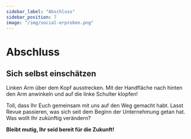 ```yaml
---
sidebar_label: "Abschluss"
sidebar_position: 7
image: "/img/social-erproben.png"
---
```



# Abschluss

## Sich selbst einschätzen

Linken Arm über dem Kopf ausstrecken. Mit der Handfläche nach hinten den Arm anwinkeln und auf die linke Schulter klopfen!

Toll, dass Ihr Euch gemeinsam mit uns auf den Weg gemacht habt. Lasst Revue passieren, was sich seit dem Beginn der Unternehmung getan hat. Was wollt Ihr zukünftig verändern?

**Bleibt mutig, Ihr seid bereit für die Zukunft!**

<!-- Hier fehlt noch die Illu -->